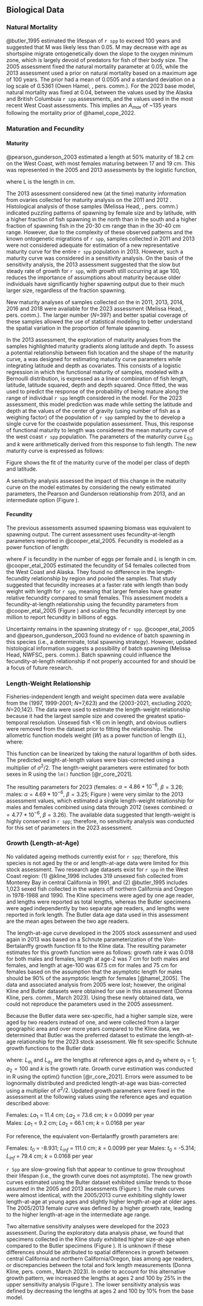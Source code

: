 ## Biological Data

### Natural Mortality

@butler_1995 estimated the lifespan of `r spp` to exceed 100 years and suggested that M was likely less than 0.05. M may decrease with age as shortspine migrate ontogenetically down the slope to the oxygen minimum zone, which is largely devoid of predators for fish of their body size. The 2005 assessment fixed the natural mortality parameter at 0.05, while the 2013 assessment used a prior on natural mortality based on a maximum age of 100 years. The prior had a mean of 0.0505 and a standard deviation on a log scale of 0.5361 (Owen Hamel, \gls{nwfsc}, pers. comm.). For the 2023 base model, natural mortality was fixed at 0.04, between the values used by the Alaska and British Columbuia `r spp` assessments, and the values used in the most recent West Coast assessments. This implies an $A_{max}$ of ~135 years following the mortality prior of @hamel_cope_2022. 

### Maturation and Fecundity

#### Maturity   
@pearson_gunderson_2003 estimated a length at 50% maturity of 18.2 cm on the West Coast, with most females maturing between 17 and 19 cm. This was represented in the 2005 and 2013 assessments by the logistic function,
\begin{equation} M(L) = (1 + e^{-2.3(L-18.2)})^{-1}\end{equation}

where L is the length in cm.

The 2013 assessment considered new (at the time) maturity information from ovaries collected for maturity analysis on the 2011 and 2012 \gls{s-wcgbt}. Histological analysis of those samples (Melissa Head, \gls{nwfsc}, pers. comm.) indicated puzzling patterns of spawning by female size and by latitude, with a higher fraction of fish spawning in the north than in the south and a higher fraction of spawning fish in the 20-30 cm range than in the 30-40 cm range. However, due to the complexity of these observed patterns and the known ontogenetic migrations of `r spp`, samples collected in 2011 and 2013 were not considered adequate for estimation of a new representative maturity curve for the entire `r spp` population in 2013. However, such a maturity curve was considered in a sensitivity analysis. On the basis of the sensitivity analysis, the 2013 assessment suggested that the slow but steady rate of growth for `r spp`, with growth still occurring at age 100, reduces the importance of assumptions about maturity because older individuals have significantly higher spawning output due to their much larger size, regardless of the fraction spawning.

New maturity analyses of samples collected on the \gls{s-wcgbt} in 2011, 2013, 2014, 2016 and 2018 were available for the 2023 assessment (Melissa Head, \gls{nwfsc}, pers. comm.). The larger number ($N$=397) and better spatial coverage of these samples allowed the use of statistical modeling to better understand the spatial variation in the proportion of female spawning.

In the 2013 assessment, the exploration of maturity analyses from the \gls{s-wcgbt} samples highlighted maturity gradients along latitude and depth. To assess a potential relationship between fish location and the shape of the maturity curve, a \gls{glm} was designed for estimating maturity curve parameters while integrating latitude and depth as covariates. This \gls{glm} consists of a logistic regression in which the functional maturity of samples, modeled with a Bernoulli distribution, is expressed as a linear combination of fish length, latitude, latitude squared, depth and depth squared. Once fitted, the \gls{glm} was used to predict the response of the probability of being mature along the range of individual `r spp` length considered in the model. For the 2023 assessment, this model prediction was made while setting the latitude and depth at the values of the center of gravity (using number of fish as a weighing factor) of the population of `r spp` sampled by the \gls{s-wcgbt} to develop a single curve for the coastwide population assessment. Thus, this response of functional maturity to length was considered the mean maturity curve of the west coast `r spp` population. The parameters of the maturity curve $L_{50}$ and $k$ were arithmetically derived from this response to fish length. The new maturity curve is expressed as follows:

\begin{equation} M(L) = (1+e^{-2.3(L-31.42)})^{-1}\end{equation}

Figure \ref{fig:mat1} shows the fit of the maturity curve of the model per class of depth and latitude.

A sensitivity analysis assessed the impact of this change in the maturity curve on the model estimates by considering the newly estimated parameters, the Pearson and Gunderson relationship from  2013, and an intermediate option (Figure \ref{fig:mat2}).

#### Fecundity   
The previous assessments assumed spawning biomass was equivalent to spawning output. The current assessment uses fecundity-at-length parameters reported in @cooper_etal_2005. Fecundity is modeled as a power function of length:

\begin{equation} F = 0.0544L^{3.978} \end{equation}

where $F$ is fecundity in the number of eggs per female and  $L$ is length in cm. @cooper_etal_2005 estimated the fecundity of 54 females collected from the West Coast and Alaska. They found no difference in the length-fecundity relationship by region and pooled the samples. That study suggested that fecundity increases at a faster rate with length than body weight with length for `r spp`, meaning that larger females have greater relative fecundity compared to small females. This assessment models a fecundity-at-length relationship using the fecundity parameters from @cooper_etal_2005 (Figure \ref{fig:fec}) and scaling the fecundity intercept by one million to report fecundity in billions of eggs.

Uncertainty remains in the spawning strategy of `r spp`. @cooper_etal_2005 and @pearson_gunderson_2003 found no evidence of batch spawning in this species (i.e., a determinate, total spawning strategy). However, updated histological information suggests a possibility of batch spawning (Melissa Head, NWFSC, pers. comm.). Batch spawning could influence the fecundity-at-length relationship if not properly accounted for and should be a focus of future research.

### Length-Weight Relationship
Fisheries-independent length and weight specimen data were available from the \gls{s-aslope} (1997, 1999-2001; $N$=7,623) and the \gls{s-wcgbt} (2003-2021, excluding 2020; $N$=20,142). The \gls{s-wcgbt} data were used to estimate the length-weight relationship because it had the largest sample size and covered the greatest spatio-temporal resolution. Unsexed fish <16 cm in length, and obvious outliers were removed from the dataset prior to fitting the relationship. The allometric function models weight ($W$) as a power function of length ($L$), where:

\begin{equation} W = \alpha L^{\beta} \end{equation}

This function can be linearized by taking the natural logarithm of both sides. The predicted weight-at-length values were bias-corrected using a multiplier of $\sigma^2 / 2$. The length-weight parameters were estimated for both sexes in R using the `lm()` function [@r_core_2021]. 

The resulting parameters for 2023 (females: $\alpha = 4.86*10^{-6}$, $\beta = 3.26$; males: $\alpha = 4.69*10^{-6}$, $\beta = 3.25$; Figure \ref{fig:lengthweight}) were very similar to the 2013 assessment values, which estimated a single length-weight relationship for males and females combined using \gls{s-wcgbt} data through 2012 (sexes combined: $\alpha = 4.77*10^{-6}$, $\beta=3.26$). The available data suggested that length-weight is highly conserved in `r spp`; therefore, no sensitivity analysis was conducted for this set of parameters in the 2023 assessment.

### Growth (Length-at-Age)
No validated ageing methods currently exist for `r spp`; therefore, this species is not aged by the \gls{nwfsc} or \gls{swfsc} and length-at-age data were limited for this stock assessment. Two research age datasets exist for `r spp` in the West Coast region: (1) @kline_1996 includes 319 unsexed fish collected from Monterey Bay in central California in 1991, and (2) @butler_1995 includes 1,023 sexed fish collected in the waters off northern California and Oregon in 1978-1988 and 1990. The Kline specimens were aged by one age reader, and lengths were reported as total lengths, whereas the Butler specimens were aged independently by two separate age readers, and lengths were reported in fork length. The Butler data age data used in this assessment are the mean ages between the two age readers. 

The length-at-age curve developed in the 2005 stock assessment and used again in 2013 was based on a Schnute parameterization of the Von-Bertalanffy growth function fit to the Kline data. The resulting parameter estimates for this growth function were as follows: growth rate $k$ was 0.018 for both males and females, length at age-2 was 7 cm for both males and females, and length at age-100 was 67.5 cm for males and 75 cm for females based on the assumption that the asymptotic length for males should be 90% of the asymptotic length for females [@hamel_2005]. The data and associated analysis from 2005 were lost; however, the original Kline and Butler datasets were obtained for use in this assessment (Donna Kline, pers. comm., March 2023). Using these newly obtained data, we could not reproduce the parameters used in the 2005 assessment. 

Because the Butler data were sex-specific, had a higher sample size, were aged by two readers instead of one, and were collected from a larger geographic area and over more years compared to the Kline data, we determined that Butler was the preferred dataset to estimate the length-at-age relationship for the 2023 stock assessment. We fit sex-specific Schnute growth functions to the Butler data:

\begin{equation} \hat{L}_{a} = L_{a_{1}}+\frac{(L_{a_{2}}-L_{a_{1}})(1-exp(-k(a_{2}-a_{1})))}{(1-exp(-k(a_{2}-a_{1})))}\end{equation}

where:
$L_{a_{1}}$ and $L_{a_{2}}$ are the lengths at reference ages $a_{1}$ and $a_{2}$ where $a_{1}=1$; $a_{2}=100$ and $k$ is the growth rate. Growth curve estimation was conducted in R using the optim() function [@r_core_2021]. Errors were assumed to be lognormally distributed and predicted length-at-age was bias-corrected using a multiplier of $\sigma^2/2$. Updated growth parameters were fixed in the assessment at the following values using the reference ages and equation described above:  

Females: $L{a_{1}}$ = 11.4 cm; $L{a_{2}}$ = 73.6 cm; $k$ = 0.0099 per year  
Males: $L{a_{1}}$ = 9.2 cm; $L{a_{2}}$ = 66.1 cm; $k$ = 0.0168 per year  
  
For reference, the equivalent von-Bertalanffy growth parameters are:  
  
Females: $t{_0}$ = -8.931; $L{_{inf}}$ = 111.0 cm; $k$ = 0.0099 per year
Males: $t{_0}$ = -5.314; $L{_{inf}}$ = 79.4 cm; $k$ = 0.0168 per year  

`r Spp` are slow-growing fish that appear to continue to grow throughout their lifespan (i.e., the growth curve does not asymptote). The new growth curves estimated using the Bulter dataset exhibited similar trends to those assumed in the 2005 and 2013 assessments (Figure \ref{fig:growthcurve}). The male curves were almost identical, with the 2005/2013 curve exhibiting slightly lower length-at-age at young ages and slightly higher length-at-age at older ages. The 2005/2013 female curve was defined by a higher growth rate, leading to the higher length-at-age in the intermediate age range.

Two alternative sensitivity analyses were developed for the 2023 assessment. During the exploratory data analysis phase, we found that specimens collected in the Kline study exhibited higher size-at-age when compared to the Butler specimens (Figure \ref{fig:growthcurve}). It is unknown if these differences should be attributed to spatial differences in growth between central California and northern California/Oregon, bias among age readers, or discrepancies between the total and fork length measurements (Donna Kline, pers. comm., March 2023). In order to account for this alternative growth pattern, we increased the lengths at ages 2 and 100 by 25% in the upper sensitivity analysis (Figure \ref{fig:growthcurve}). The lower sensitivity analysis was defined by decreasing the lengths at ages 2 and 100 by 10% from the base model. 
